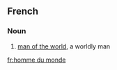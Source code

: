==French==

===Noun===
{{infl|fr|noun|head=[[homme]] du [[monde]]}}

# [[man of the world]], a worldly man

[[fr:homme du monde]]